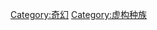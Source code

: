 {{See also|Category:流行文化中的傳說生物}}
{{Commons category|Fantasy creatures}}
{{Fantasy fiction}}

[[Category:奇幻|Category:奇幻]]
[[Category:虚构种族|Category:虚构种族]]
